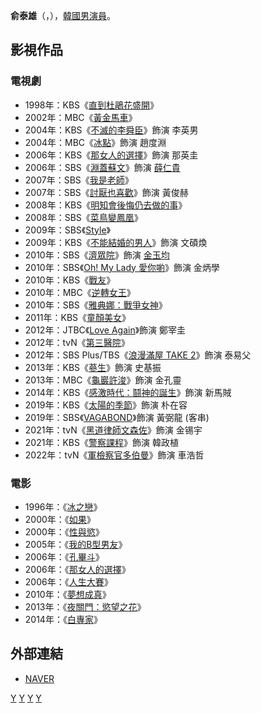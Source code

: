 {{藝人
|姓名 = 俞泰雄
|類型 = 男演員
|圖片 = 
|圖片尺寸 = 
|圖片簡介 = 
|本名 = 
|外文名 = 유태웅
|外文 = ko
|羅馬拼音 =  Yoo Tae Woong
|英文名 =
|暱稱 =
|其他藝名 = 
|國籍 = {{KOR}}
|出生日期 = {{birth_date_and_age|1972|6|5}}
|出生地點 = {{flag|West Germany}}
|宗教信仰 = 
|語言 = [[韓語|韓語]]
|職業 = [[演員|演員]]
|教育程度 = 
|配偶  =
|出道作 = 
|出道日期 = 1994年
|代表作 = 
|活躍年代 =
|唱片公司 = 
|經紀公司 = Logos Film
|相關團體 = 
|網站 = 
}}

'''俞泰雄'''（{{lang-ko|'''유태웅'''}}，{{bd|1972年|6月5日}}），[[韓國|韓國]][[男演員|男演員]]。

== 影視作品 ==
=== 電視劇 ===
*1998年：KBS《[[直到杜鵑花盛開|直到杜鵑花盛開]]》
*2002年：MBC《[[黃金馬車|黃金馬車]]》
*2004年：KBS《[[不滅的李舜臣|不滅的李舜臣]]》飾演 李英男
*2004年：MBC《[[冰點_(韓國電視劇)|冰點]]》飾演 趙度淵
*2006年：KBS《[[那女人的選擇|那女人的選擇]]》飾演 那英圭
*2006年：SBS《[[淵蓋蘇文_(電視劇)|淵蓋蘇文]]》飾演 [[薛仁貴|薛仁貴]]
*2007年：SBS《[[我是老師|我是老師]]》
*2007年：SBS《[[討厭也喜歡|討厭也喜歡]]》飾演 黃俊赫
*2008年：KBS《[[明知會後悔仍去做的事|明知會後悔仍去做的事]]》
*2008年：SBS《[[菜鳥變鳳凰|菜鳥變鳳凰]]》
*2009年：SBS《[[Style_(韓國電視劇)|Style]]》
*2009年：KBS《[[不能結婚的男人_(韓國電視劇)|不能結婚的男人]]》飾演 文碩煥
*2010年：SBS《[[濟眾院_(電視劇)|濟眾院]]》飾演 [[金玉均|金玉均]]
*2010年：SBS《[[Oh!_My_Lady_愛你喲|Oh! My Lady 愛你喲]]》飾演 金炳學
*2010年：KBS《[[戰友_(電視劇)|戰友]]》
*2010年：MBC《[[逆轉女王|逆轉女王]]》
*2010年：SBS《[[雅典娜：戰爭女神|雅典娜：戰爭女神]]》
*2011年：KBS《[[童顏美女|童顏美女]]》
*2012年：JTBC《[[Love_Again_(韓國電視劇)|Love Again]]》飾演 鄭宰圭
*2012年：tvN《[[第三醫院|第三醫院]]》
*2012年：SBS Plus/TBS《[[浪漫滿屋_TAKE_2|浪漫滿屋 TAKE 2]]》飾演 泰易父
*2013年：KBS《[[蔘生|蔘生]]》飾演 史基振
*2013年：MBC《[[龜巖許浚|龜巖許浚]]》飾演 金孔靈
*2014年：KBS《[[感激時代：鬪神的誕生|感激時代：鬪神的誕生]]》飾演 新馬賊
*2019年：KBS《[[太陽的季節_(韓國電視劇)|太陽的季節]]》飾演 朴在容
*2019年：SBS《[[VAGABOND_(電視劇)|VAGABOND]]》飾演 黃弼龍 (客串)
*2021年：tvN《[[黑道律師文森佐|黑道律師文森佐]]》飾演 金锡宇
*2021年：KBS《[[警察課程|警察課程]]》飾演 韓政植
*2022年：tvN《[[軍檢察官多伯曼|軍檢察官多伯曼]]》飾演 車浩哲

=== 電影 ===
*1996年：《[[冰之戀|冰之戀]]》
*2000年：《[[如果|如果]]》
*2000年：《[[性與慾|性與慾]]》
*2005年：《[[我的B型男友|我的B型男友]]》
*2006年：《[[孔畢斗|孔畢斗]]》
*2006年：《[[那女人的選擇|那女人的選擇]]》
*2006年：《[[人生大賽|人生大賽]]》
*2010年：《[[夢想成真_(電影)|夢想成真]]》
*2013年：《[[夜關門：慾望之花|夜關門：慾望之花]]》
*2014年：《[[白專家|白專家]]》

== 外部連結 ==
*[http://people.search.naver.com/search.naver?where=nexearch&sm=tab_ppn&query=%EC%9C%A0%ED%83%9C%EC%9B%85&os=100276&ie=utf8&key=PeopleService NAVER] {{Wayback|url=http://people.search.naver.com/search.naver?where=nexearch&sm=tab_ppn&query=%EC%9C%A0%ED%83%9C%EC%9B%85&os=100276&ie=utf8&key=PeopleService |date=20200418005712 }}{{ko}}


[[Category:韓國電視演員|Y]]
[[Category:韓國電影演員|Y]]
[[Category:首爾特別市出身人物|Y]]
[[Category:俞姓|Y]]